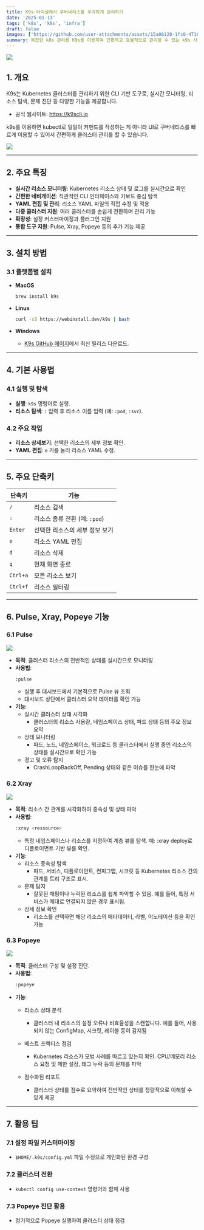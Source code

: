 ```yaml
---
title: K9s:터미널에서 쿠버네티스를 우아하게 관리하기
date: '2025-01-13'
tags: ['k8s', 'k9s', 'infra']
draft: false
images: ['https://github.com/user-attachments/assets/15a08120-1fc0-4716-a4e7-6b0e4a7b50f5'] 
summary: 복잡한 k8s 관리를 K9s를 이용히여 간편하고 효율적으로 관리할 수 있는 k9s 사용법을 소개합니다. 
---
```


<img  src="https://github.com/user-attachments/assets/15a08120-1fc0-4716-a4e7-6b0e4a7b50f5" />


## 1. 개요

K9s는 Kubernetes 클러스터를 관리하기 위한 CLI 기반 도구로, 실시간 모니터링, 리소스 탐색, 문제 진단 등 다양한 기능을 제공합니다.   
- 공식 웹사이트: https://k9scli.io

k9s를 이용하면 kubectl로 일일이 커맨드를 작성하는 게 아니라 UI로 쿠버네티스를 빠르게 이용할 수 있어서 간편하게 클러스터 관리를 할 수 있습니다. 

<img src="https://github.com/user-attachments/assets/330679e0-4d72-4a33-9314-eb1b2d5acce4" />

---

## 2. 주요 특징

- **실시간 리소스 모니터링**: Kubernetes 리소스 상태 및 로그를 실시간으로 확인
- **간편한 네비게이션**: 직관적인 CLI 인터페이스와 키보드 중심 탐색
- **YAML 편집 및 관리**: 리소스 YAML 파일의 직접 수정 및 적용
- **다중 클러스터 지원**: 여러 클러스터를 손쉽게 전환하며 관리 가능
- **확장성**: 설정 커스터마이징과 플러그인 지원
- **통합 도구 지원**: Pulse, Xray, Popeye 등의 추가 기능 제공

---

## 3. 설치 방법

### 3.1 플랫폼별 설치

- **MacOS**
  ```bash
  brew install k9s
  ```

- **Linux**
  ```bash
  curl -sS https://webinstall.dev/k9s | bash
  ```

- **Windows**
  - [K9s GitHub 페이지](https://github.com/derailed/k9s)에서 최신 릴리스 다운로드.

---

## 4. 기본 사용법

### 4.1 실행 및 탐색
- **실행**: `k9s` 명령어로 실행.
- **리소스 탐색**: `:` 입력 후 리소스 이름 입력 (예: `:pod`, `:svc`).

### 4.2 주요 작업
- **리소스 상세보기**: 선택한 리소스의 세부 정보 확인.
- **YAML 편집**: `e` 키를 눌러 리소스 YAML 수정.

---

## 5. 주요 단축키

| 단축키      | 기능                                   |
|-------------|----------------------------------------|
| `/`         | 리소스 검색                           |
| `:`         | 리소스 종류 전환 (예: `:pod`)          |
| `Enter`     | 선택한 리소스의 세부 정보 보기         |
| `e`         | 리소스 YAML 편집                      |
| `d`         | 리소스 삭제                           |
| `q`         | 현재 화면 종료                        |
| `Ctrl+a`    | 모든 리소스 보기                      |
| `Ctrl+f`    | 리소스 필터링                         |

---

## 6. Pulse, Xray, Popeye 기능

### 6.1 Pulse
  <img src="https://github.com/user-attachments/assets/a8699470-fa4f-4cd5-8129-458e7c09409f" />

- **목적**: 클러스터 리소스의 전반적인 상태를 실시간으로 모니터링
- **사용법**: 
  ```bash
  :pulse
  ```
  - 실행 후 대시보드에서 기본적으로 Pulse 뷰 조회  
  - 대시보드 상단에서 클러스터 요약 데이터를 확인 가능 
- **기능**:
  - 실시간 클러스터 상태 시각화
    - 클러스터의 리소스 사용량, 네임스페이스 상태, 파드 상태 등의 주요 정보 요약
   - 상태 모니터링
      - 파드, 노드, 네임스페이스, 워크로드 등 클러스터에서 실행 중인 리소스의 상태를 실시간으로 확인 가능 
   - 경고 및 오류 탐지
      - CrashLoopBackOff, Pending 상태와 같은 이슈를 한눈에 파악


### 6.2 Xray

<img src="https://github.com/user-attachments/assets/047ecd87-efdb-4fbd-adc7-83657413e514" />

- **목적**: 리소스 간 관계를 시각화하여 종속성 및 상태 파악
- **사용법**: 
  ```bash
  :xray <ressource>
  ```
  - 특정 네임스페이스나 리소스를 지정하여 계층 뷰를 탐색. 예: :xray deploy로 디플로이먼트 기반 뷰를 확인.
- **기능**:
   - 리소스 종속성 탐색
      - 파드, 서비스, 디플로이먼트, 컨피그맵, 시크릿 등 Kubernetes 리소스 간의 관계를 트리 구조로 표시.
   - 문제 탐지
      - 잘못된 매핑이나 누락된 리소스를 쉽게 파악할 수 있음. 예를 들어, 특정 서비스가 제대로 연결되지 않은 경우 표시됨.
   - 상세 정보 확인
      - 리소스를 선택하면 해당 리소스의 메타데이터, 라벨, 어노테이션 등을 확인 가능


### 6.3 Popeye
<img  src="https://github.com/user-attachments/assets/7905ba0c-bf12-4aad-acda-cea9be3f591e" />


- **목적**: 클러스터 구성 및 설정 진단.
- **사용법**: 
  ```bash
  :popeye
  ```
- **기능**:
   - 리소스 상태 분석
      - 클러스터 내 리소스의 설정 오류나 비효율성을 스캔합니다. 예를 들어, 사용되지 않는 ConfigMap, 시크릿, 레이블 등이 감지됨

   - 베스트 프랙티스 점검
      - Kubernetes 리소스가 모범 사례를 따르고 있는지 확인. CPU/메모리 리소스 요청 및 제한 설정, 태그 누락 등의 문제를 파악

   - 점수화된 리포트
      - 클러스터 상태를 점수로 요약하여 전반적인 상태를 정량적으로 이해할 수 있게 제공  

---

## 7. 활용 팁

### 7.1 설정 파일 커스터마이징
- `$HOME/.k9s/config.yml` 파일 수정으로 개인화된 환경 구성

### 7.2 클러스터 전환
- `kubectl config use-context` 명령어와 함께 사용

### 7.3 Popeye 진단 활용
- 정기적으로 Popeye 실행하여 클러스터 상태 점검


